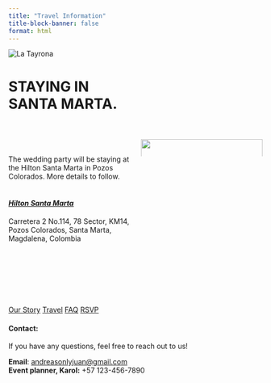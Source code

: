 ```yaml
---
title: "Travel Information"
title-block-banner: false
format: html
---
```


![](images/tayrona.jpg "La Tayrona"){#home .full-width-image}

# STAYING IN <br> SANTA MARTA.{.splash-title}

#

<div class="bleed-section bg-party">

::: columns

::: {.column width="50%"}

<br> 

<div class="story">

The wedding party will be staying at the Hilton Santa Marta in Pozos Colorados. More details to follow.

</div>

#### <br><span class="highlight-heading">*[Hilton Santa Marta](https://www.hilton.com/en/hotels/smrcnhh-hilton-santa-marta/)*</span> {.no-anchor .no-margin-top}

<div class="dates">

Carretera 2 No.114, 78 Sector, KM14, <br> 
Pozos Colorados, Santa Marta, <br>
Magdalena, Colombia

</div>
:::
::: {.column width="50%"}

::: {.columns}

::: {.column width="100%"}

![](images/hilton-exterior.jpg
){width=100%}


:::

:::
:::
:::


<br>
<br>

</div> 




:::{.text-center}
<br>
<br>

[Our Story](story.html){.theme-button} 
<!-- [Schedule](story.html){.theme-button}  -->
[Travel](story.html){.theme-button}
[FAQ](faq.html){.theme-button}
[RSVP](story.html){.theme-button} 


#### Contact:

If you have any questions, feel free to reach out to us!

**Email**: [andreasonlyjuan@gmail.com](mailto:andreasonlyjuan@gmail.com) <BR>
**Event planner, Karol:** +57 123-456-7890

:::


    